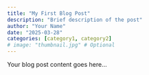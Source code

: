 ```yaml
---
title: "My First Blog Post"
description: "Brief description of the post"
author: "Your Name"
date: "2025-03-28"
categories: [category1, category2]
# image: "thumbnail.jpg" # Optional
---
```


Your blog post content goes here...